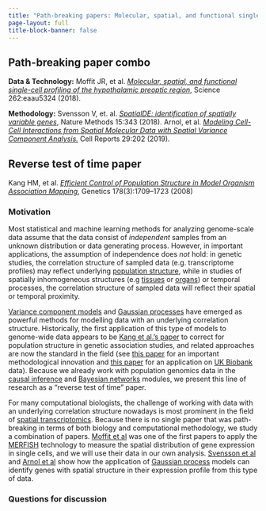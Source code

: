 ```yaml
---
title: "Path-breaking papers: Molecular, spatial, and functional single-cell profiling of the hypothalamic preoptic region & SpatialDE: identification of spatially variable genes"
page-layout: full
title-block-banner: false
---
```




::: {.callout-tip}
## Path-breaking paper combo

**Data & Technology:** Moffit JR, et al. [*Molecular, spatial, and functional single-cell profiling of the hypothalamic preoptic region*](https://doi.org/10.1126/science.aau5324), Science 262:eaau5324 (2018).

**Methodology:** Svensson V, et. al. [*SpatialDE: identification of spatially variable genes*](https://doi.org/10.1038%2Fnmeth.4636), Nature Methods 15:343 (2018).
Arnol, et al. [*Modeling Cell-Cell Interactions from Spatial Molecular Data with Spatial Variance Component Analysis.*](https://doi.org/10.1016/j.celrep.2019.08.077) Cell Reports 29:202 (2019).
:::

::: {.callout-note}
## Reverse test of time paper

Kang HM, et al. [*Efficient Control of Population Structure in Model Organism Association Mapping*](https://doi.org/10.1534/genetics.107.080101), Genetics 178(3):1709–1723 (2008)
:::


### Motivation

Most statistical and machine learning methods for analyzing genome-scale data assume that the data consist of *independent* samples from an unknown distribution or data generating process. However, in important applications, the assumption of independence does *not* hold: in genetic studies, the correlation structure of sampled data (e.g. transcriptome profiles) may reflect underlying [population structure](https://en.wikipedia.org/wiki/Population_structure_(genetics)), while in studies of spatially inhomogeneous structures (e.g [tissues](https://en.wikipedia.org/wiki/Tissue_(biology)) or [organs](https://en.wikipedia.org/wiki/Organ_(biology))) or temporal processes, the correlation structure of sampled data will reflect their spatial or temporal proximity.

[Variance component models](https://en.wikipedia.org/wiki/Random_effects_model) and [Gaussian processes](https://en.wikipedia.org/wiki/Gaussian_process) have emerged as powerful methods for modelling data with an underlying correlation structure. Historically, the first application of this type of models to genome-wide data appears to be [Kang et al.'s paper](https://doi.org/10.1534/genetics.107.080101) to correct for population structure in genetic association studies, and related approaches are now the standard in the field (see [this paper](https://doi.org/10.1038/nmeth.1681) for an important methodological innovation and [this paper](https://doi.org/10.1038/s41588-018-0248-z) for an application on [UK Biobank](https://www.ukbiobank.ac.uk/) data). Because we already work with population genomics data in the [causal inference](../causal-inference/causal-assoc-genes-disease.qmd) and [Bayesian networks](../bayesian-networks/gene-regulatory-networks.qmd) modules, we present this line of research as a "reverse test of time" paper.

For many computational biologists, the challenge of working with data with an underlying correlation structure nowadays is most prominent in the field of [spatial transcriptomics](https://en.wikipedia.org/wiki/Spatial_transcriptomics). Because there is no single paper that was path-breaking in terms of both biology and computational methodology, we study a combination of papers. [Moffit et al](https://doi.org/10.1126/science.aau5324) was one of the first papers to apply the [MERFISH](https://zhuang.harvard.edu/merfish.html) technology to measure the spatial distribution of gene expression in single cells, and we will use their data in our own analysis. [Svensson et al](https://doi.org/10.1038%2Fnmeth.4636) and [Arnol et al](https://doi.org/10.1016/j.celrep.2019.08.077) show how the application of [Gaussian process](https://en.wikipedia.org/wiki/Gaussian_process) models can identify genes with spatial structure in their expression profile from this type of data.

### Questions for discussion
